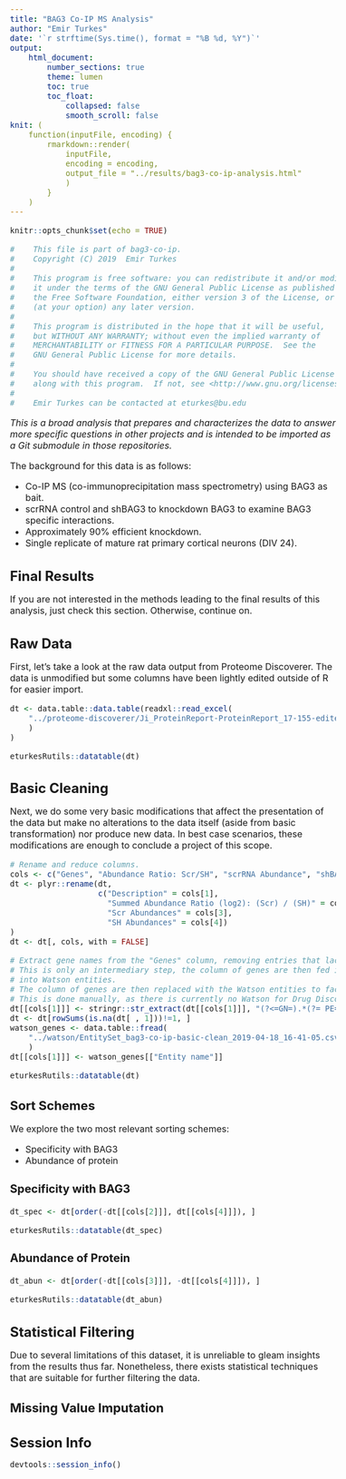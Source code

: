 ```yaml
---
title: "BAG3 Co-IP MS Analysis"
author: "Emir Turkes"
date: '`r strftime(Sys.time(), format = "%B %d, %Y")`'
output:
    html_document:
        number_sections: true
        theme: lumen
        toc: true
        toc_float:
            collapsed: false
            smooth_scroll: false
knit: (
    function(inputFile, encoding) {
        rmarkdown::render(
            inputFile,
            encoding = encoding,
            output_file = "../results/bag3-co-ip-analysis.html"
            )
        }
    )
---
```


```r
knitr::opts_chunk$set(echo = TRUE)
```

<style type="text/css">

body{ /* Normal  */
  font-size: 16px;
}
h1.title {
  font-size: 35px;
}
h1 { /* Header 1 */
  font-size: 24px;
}
h2 { /* Header 2 */
  font-size: 22px;
}
h3 { /* Header 3 */
  font-size: 20px;
}
.toc-content {
  padding-left: 0px;
  padding-right: 0px;
}
div.tocify {
  width: 100%;
}
.tocify-subheader .tocify-item {
  font-size: 0.95em;
  padding-left: 25px;
  text-indent: 0;
}
.tocify-subheader .tocify-subheader .tocify-item {
  font-size: 0.90em;
  padding-left: 35px;
  text-indent: 0;
}
div.main-container {
  max-width: none;
  width: 100%;
}

</style>

```r
#    This file is part of bag3-co-ip.
#    Copyright (C) 2019  Emir Turkes
#
#    This program is free software: you can redistribute it and/or modify
#    it under the terms of the GNU General Public License as published by
#    the Free Software Foundation, either version 3 of the License, or
#    (at your option) any later version.
#
#    This program is distributed in the hope that it will be useful,
#    but WITHOUT ANY WARRANTY; without even the implied warranty of
#    MERCHANTABILITY or FITNESS FOR A PARTICULAR PURPOSE.  See the
#    GNU General Public License for more details.
#
#    You should have received a copy of the GNU General Public License
#    along with this program.  If not, see <http://www.gnu.org/licenses/>.
#
#    Emir Turkes can be contacted at eturkes@bu.edu
```

*This is a broad analysis that prepares and characterizes the data to answer more specific questions in other projects and is intended to be imported as a Git submodule in those repositories.*

The background for this data is as follows:

- Co-IP MS (co-immunoprecipitation mass spectrometry) using BAG3 as bait.
- scrRNA control and shBAG3 to knockdown BAG3 to examine BAG3 specific interactions.
- Approximately 90% efficient knockdown.
- Single replicate of mature rat primary cortical neurons (DIV 24).

# Final Results

If you are not interested in the methods leading to the final results of this analysis, just check this section.
Otherwise, continue on.

# Raw Data

First, let's take a look at the raw data output from Proteome Discoverer. The data is unmodified but some columns have been lightly edited outside of R for easier import.

```r
dt <- data.table::data.table(readxl::read_excel(
    "../proteome-discoverer/Ji_ProteinReport-ProteinReport_17-155-edited.xlsx"
    )
)

eturkesRutils::datatable(dt)
```

# Basic Cleaning

Next, we do some very basic modifications that affect the presentation of the data but make no alterations to the data itself (aside from basic transformation) nor produce new data.
In best case scenarios, these modifications are enough to conclude a project of this scope.

```r
# Rename and reduce columns.
cols <- c("Genes", "Abundance Ratio: Scr/SH", "scrRNA Abundance", "shBAG3 Abundance")
dt <- plyr::rename(dt,
                   c("Description" = cols[1],
                     "Summed Abundance Ratio (log2): (Scr) / (SH)" = cols[2],
                     "Scr Abundances" = cols[3],
                     "SH Abundances" = cols[4])
)
dt <- dt[, cols, with = FALSE]

# Extract gene names from the "Genes" column, removing entries that lack a name.
# This is only an intermediary step, the column of genes are then fed into IBM Watson and converted
# into Watson entities.
# The column of genes are then replaced with the Watson entities to facilitate easy comparison.
# This is done manually, as there is currently no Watson for Drug Discovery API.
dt[[cols[1]]] <- stringr::str_extract(dt[[cols[1]]], "(?<=GN=).*(?= PE=)")
dt <- dt[rowSums(is.na(dt[ , 1]))!=1, ]
watson_genes <- data.table::fread(
    "../watson/EntitySet_bag3-co-ip-basic-clean_2019-04-18_16-41-05.csv"
    )
dt[[cols[1]]] <- watson_genes[["Entity name"]]

eturkesRutils::datatable(dt)
```

## Sort Schemes {.tabset}

We explore the two most relevant sorting schemes:

- Specificity with BAG3
- Abundance of protein

### Specificity with BAG3

```r
dt_spec <- dt[order(-dt[[cols[2]]], dt[[cols[4]]]), ]

eturkesRutils::datatable(dt_spec)
```

### Abundance of Protein

```r
dt_abun <- dt[order(-dt[[cols[3]]], -dt[[cols[4]]]), ]

eturkesRutils::datatable(dt_abun)
```

# Statistical Filtering

Due to several limitations of this dataset, it is unreliable to gleam insights from the results thus far.
Nonetheless, there exists statistical techniques that are suitable for further filtering the data.

## Missing Value Imputation



# Session Info

```r
devtools::session_info()
```
